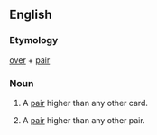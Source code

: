 ==English==

===Etymology===

[[over]] + [[pair]]

===Noun===
{{en-noun}}

# {{poker}} A [[pair]] higher than any other card.
# {{poker}} A [[pair]] higher than any other pair.